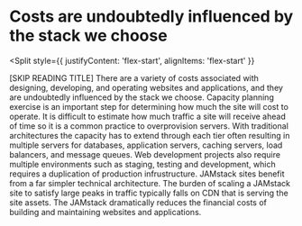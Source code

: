 
# Costs are undoubtedly influenced by the stack we choose

<Split
  style={{
    justifyContent: 'flex-start',
    alignItems: 'flex-start'
  }}
>
  <Costs />
</Split>

<Notes>
  [SKIP READING TITLE] There are a variety of costs associated with
  designing, developing, and operating websites and applications, and
  they are undoubtedly influenced by the stack we choose. Capacity
  planning exercise is an important step for determining how much the
  site will cost to operate. It is difficult to estimate how much
  traffic a site will receive ahead of time so it is a common practice
  to overprovision servers. With traditional architectures the capacity
  has to extend through each tier often resulting in multiple servers
  for databases, application servers, caching servers, load balancers,
  and message queues. Web development projects also require multiple
  environments such as staging, testing and development, which requires
  a duplication of production infrustructure. JAMstack sites benefit
  from a far simpler technical architecture. The burden of scaling a
  JAMstack site to satisfy large peaks in traffic typically falls on
  CDN that is serving the site assets. The JAMstack dramatically
  reduces the financial costs of building and maintaining websites and
  applications.
</Notes>


